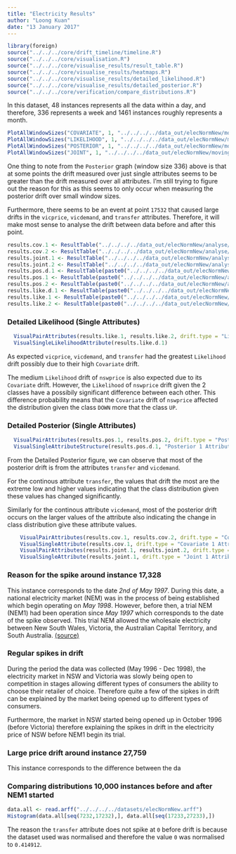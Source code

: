 ```yaml
---
title: "Electricity Results"
author: "Loong Kuan"
date: "13 January 2017"
---
```


```r
library(foreign)
source("../../../core/drift_timeline/timeline.R")
source("../../../core/visualisation.R")
source("../../../core/visualise_results/result_table.R")
source("../../../core/visualise_results/heatmaps.R")
source("../../../core/visualise_results/detailed_likelihood.R")
source("../../../core/visualise_results/detailed_posterior.R")
source("../../../core/verification/compare_distributions.R")
```

In this dataset, 48 instances represents all the data within a day, and therefore, 336 represents a week and 1461 instances roughly represents a month.

```r
PlotAllWindowSizes("COVARIATE", 1, "../../../../data_out/elecNormNew/moving_chunk/", c())
PlotAllWindowSizes("LIKELIHOOD", 1, "../../../../data_out/elecNormNew/moving_chunk/", c())
PlotAllWindowSizes("POSTERIOR", 1, "../../../../data_out/elecNormNew/moving_chunk/", c())
PlotAllWindowSizes("JOINT", 1, "../../../../data_out/elecNormNew/moving_chunk/", c())
```

One thing to note from the `Posterior` graph (window size 336) above is that at some points 
the drift measured over just single attributes seems to be greater than the drift measured over all attributes.
I'm still trying to figure out the reason for this as this seems to only occur 
when measuring the posterior drift over small window sizes.

Furthermore, there seems to be an event at point `17532` that caused large drifts in the `vicprice`, `vicdemand`, and `transfer` attributes.
Therefore, it will make most sense to analyse the drift between data before and after this point.

```r
results.cov.1 <- ResultTable("../../../../data_out/elecNormNew/analyse/1_22656_22657_45311/1-attributes_covariate.csv")
results.cov.2 <- ResultTable("../../../../data_out/elecNormNew/analyse/1_22656_22657_45311/2-attributes_covariate.csv")
results.joint.1 <- ResultTable("../../../../data_out/elecNormNew/analyse/1_22656_22657_45311/1-attributes_joint.csv")
results.joint.2 <- ResultTable("../../../../data_out/elecNormNew/analyse/1_22656_22657_45311/2-attributes_joint.csv")
results.pos.d.1 <- ResultTable(paste0("../../../../data_out/elecNormNew/analyse/1_22656_22657_45311/1-attributes_posterior_detailed.csv"))
results.pos.1 <- ResultTable(paste0("../../../../data_out/elecNormNew/analyse/1_22656_22657_45311/1-attributes_posterior.csv"))
results.pos.2 <- ResultTable(paste0("../../../../data_out/elecNormNew/analyse/1_22656_22657_45311/2-attributes_posterior.csv"))
results.like.d.1 <- ResultTable(paste0("../../../../data_out/elecNormNew/analyse/1_22656_22657_45311/1-attributes_likelihood_detailed.csv"))
results.like.1 <- ResultTable(paste0("../../../../data_out/elecNormNew/analyse/1_22656_22657_45311/1-attributes_likelihood.csv"))
results.like.2 <- ResultTable(paste0("../../../../data_out/elecNormNew/analyse/1_22656_22657_45311/2-attributes_likelihood.csv"))
```

### Detailed Likelihood (Single Attributes)
```r
  VisualPairAttributes(results.like.1, results.like.2, drift.type = "Likelihood", title = "2 Attributes")
  VisualSingleLikelihoodAttribute(results.like.d.1)
```

As expected `vicprice`, `vicdemand`, and `transfer` had the greatest `Likelihood` drift possibly due to their high `Covariate` drift.

The medium `Likelihood` drift of `nswprice` is also expected due to its `Covariate` drift.
However, the `Likelihood` of `nswprice` drift given the 2 classes have a 
possibily significant difference between each other.
This difference probability means that the `Covariate` drift of `nswprice` affected the distribution given the class `DOWN` more that the class `UP`.

### Detailed Posterior (Single Attributes)
```r
  VisualPairAttributes(results.pos.1, results.pos.2, drift.type = "Posteriror", title = "2 Attributes")
  VisualSingleAttributeStructure(results.pos.d.1, "Posterior 1 Attribute")
```

From the Detailed Posterior figure, we can observe that most of the posterior drift is from the attributes `transfer` and `vicdemand`.

For the continous attribute `transfer`, the values that drift the most are the extreme low and higher values 
indicating that the class distribution given these values has changed significantly.

Similarly for the continous attribute `vicdemand`, most of the posterior drift occurs on the larger values of the attribute also indicating the change in class distribution give these attribute values.

```r
    VisualPairAttributes(results.cov.1, results.cov.2, drift.type = "Covariate", title = "2 Attributes")
    VisualSingleAttribute(results.cov.1, drift.type = "Covariate 1 Attribute")
    VisualPairAttributes(results.joint.1, results.joint.2, drift.type = "Joint", title = "2 Attributes")
    VisualSingleAttribute(results.joint.1, drift.type = "Joint 1 Attribute")
```


### Reason for the spike around instance 17,328
This instance corresponds to the date *2nd of May 1997*. 
During this date, a national electricity market (NEM) was in the process of being established which begin operating on *May 1998*.
However, before then, a trial NEM (NEM1) had been operation since *May 1997* which corresponds to the date of the spike observed.
This trial NEM allowed the wholesale electricity between New South Wales, Victoria, the Australian Capital Territory, and South Australia.
[(source)](http://www.aph.gov.au/About_Parliament/Parliamentary_Departments/Parliamentary_Library/pubs/rp/RP9798/98rp14#Introduction)


### Regular spikes in drift
During the period the data was collected (May 1996 - Dec 1998), the electricity market in NSW and Victoria was slowly being open to competition in stages allowing different types of consumers the ability to choose their retailer of choice.
Therefore quite a few of the sipkes in drift can be explained by the market being opened up to different types of consumers.

Furthermore, the market in NSW started being opened up in October 1996 (before Victoria) therefore explaining the spikes in drift in the electricity price of NSW before NEM1 begin its trial.


### Large price drift around instance 27,759
This instance corresponds to the difference between the da

### 

### Comparing distributions 10,000 instances before and after NEM1 started
```r
data.all <- read.arff("../../../../datasets/elecNormNew.arff")
Histogram(data.all[seq(7232,17232),], data.all[seq(17233,27233),])
````

The reason the `transfer` attribute does not spike at `0` before drift is because the dataset used was normalised and therefore the value `0` was normalised to `0.414912`.



### 
